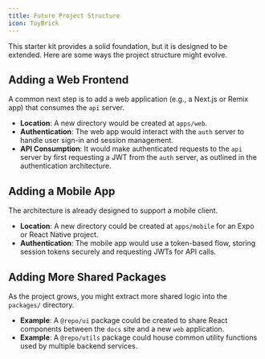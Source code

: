 ```yaml
---
title: Future Project Structure
icon: ToyBrick
---
```


This starter kit provides a solid foundation, but it is designed to be extended. Here are some ways the project structure might evolve.

## Adding a Web Frontend

A common next step is to add a web application (e.g., a Next.js or Remix app) that consumes the `api` server.

*   **Location**: A new directory would be created at `apps/web`.
*   **Authentication**: The web app would interact with the `auth` server to handle user sign-in and session management.
*   **API Consumption**: It would make authenticated requests to the `api` server by first requesting a JWT from the `auth` server, as outlined in the authentication architecture.

## Adding a Mobile App

The architecture is already designed to support a mobile client.

*   **Location**: A new directory could be created at `apps/mobile` for an Expo or React Native project.
*   **Authentication**: The mobile app would use a token-based flow, storing session tokens securely and requesting JWTs for API calls.

## Adding More Shared Packages

As the project grows, you might extract more shared logic into the `packages/` directory.

*   **Example**: A `@repo/ui` package could be created to share React components between the `docs` site and a new `web` application.
*   **Example**: A `@repo/utils` package could house common utility functions used by multiple backend services.
